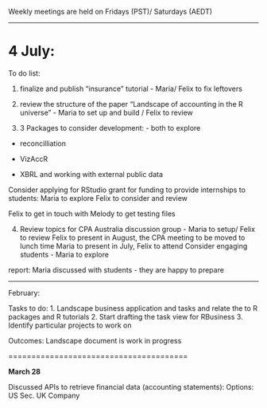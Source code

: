 Weekly meetings are held on Fridays (PST)/ Saturdays (AEDT)

-----------------------------

# 4 July:

To do list:

1. finalize and publish "insurance" tutorial - Maria/ Felix to fix leftovers

2. review the structure of the paper "Landscape of accounting in the R universe" - Maria to set up and build / Felix to review

3. 3 Packages to consider development: - both to explore

- reconcilliation 

- VizAccR

- XBRL and working with external public data

Consider applying for RStudio grant for funding to provide internships to students: Maria to explore
Felix to consider and review

Felix to get in touch with Melody to get testing files

4. Review topics for CPA Australia discussion group - Maria to setup/ Felix to review
Felix to present in August, the CPA meeting to be moved to lunch time
Maria to present in July, Felix to attend
Consider engaging students - Maria to explore

report: Maria discussed with students - they are happy to prepare


-----------------------------

February:

Tasks to do:
1. Landscape business application and tasks and relate the to R packages and R tutorials
2. Start drafting the task view for RBusiness
3. Identify particular projects to work on


Outcomes:
Landscape document is work in progress

=======================================

**March 28**

Discussed APIs to retrieve financial data (accounting statements):
Options: US Sec. UK Company


